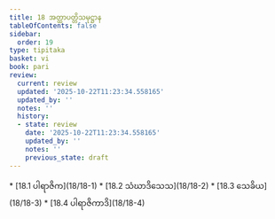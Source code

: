```yaml
---
title: 18 အတ္ထာပတ္တိသမုဋ္ဌာန
tableOfContents: false
sidebar:
  order: 19
type: tipitaka
basket: vi
book: pari
review:
  current: review
  updated: '2025-10-22T11:23:34.558165'
  updated_by: ''
  notes: ''
  history:
  - state: review
    date: '2025-10-22T11:23:34.558165'
    updated_by: ''
    notes: ''
    previous_state: draft
---
```



<ReviewStatus review={frontmatter.review} showDetails={true} />

<HypothesisAnnotation frontmatter={frontmatter} />

<DynamicBreadcrumb />



<TableOfContents book="pari" section="18">
* [18.1 ပါရာဇိက](18/18-1)
* [18.2 သံဃာဒိသေသ](18/18-2)
* [18.3 သေခိယ](18/18-3)
* [18.4 ပါရာဇိကာဒိ](18/18-4)
</TableOfContents>